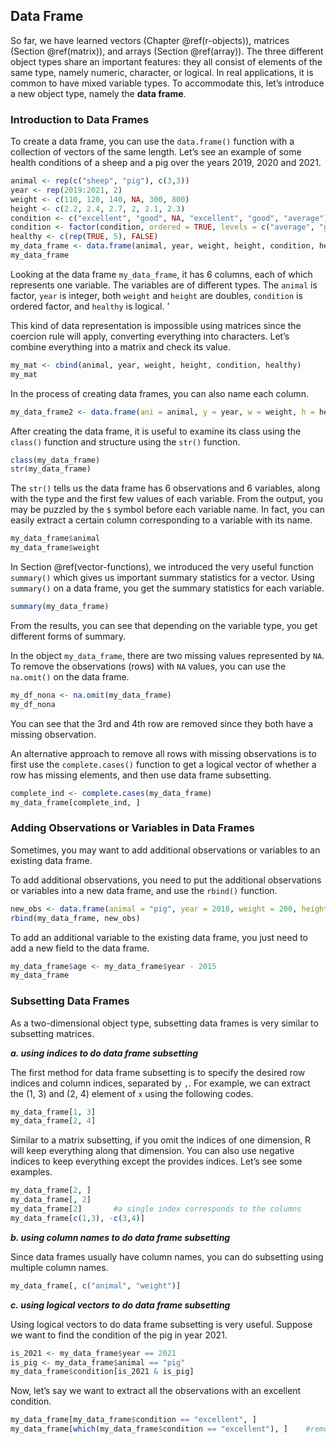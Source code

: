 ## Data Frame {#dataframe}

So far, we have learned vectors (Chapter \@ref(r-objects)), matrices (Section \@ref(matrix)), and arrays (Section \@ref(array)). The three different object types share an important features: they all consist of elements of the same type, namely numeric, character, or logical. In real applications, it is common to have mixed variable types. To accommodate this, let's introduce a new object type, namely the **data frame**. 

### Introduction to Data Frames

To create a data frame, you can use the `data.frame()` function with a collection of vectors of the same length. Let's see an example of some health conditions of a sheep and a pig over the years 2019, 2020 and 2021. 
```r
animal <- rep(c("sheep", "pig"), c(3,3))
year <- rep(2019:2021, 2)
weight <- c(110, 120, 140, NA, 300, 800)
height <- c(2.2, 2.4, 2.7, 2, 2.1, 2.3)
condition <- c("excellent", "good", NA, "excellent", "good", "average")
condition <- factor(condition, ordered = TRUE, levels = c("average", "good", "excellent"))
healthy <- c(rep(TRUE, 5), FALSE)
my_data_frame <- data.frame(animal, year, weight, height, condition, healthy)
my_data_frame
```

Looking at the data frame `my_data_frame`, it has 6 columns, each of which represents one variable. The variables are of different types. The `animal` is factor, `year` is integer, both `weight` and `height` are doubles, `condition` is ordered factor, and `healthy` is logical. '


::: {.infobox .caution data-latex="{caution}"}
This kind of data representation is impossible using matrices since the coercion rule will apply, converting everything into characters. Let's combine everything into a matrix and check its value. 
```r
my_mat <- cbind(animal, year, weight, height, condition, healthy)
my_mat
```
::: 

In the process of creating data frames, you can also name each column.
```r
my_data_frame2 <- data.frame(ani = animal, y = year, w = weight, h = height, con = condition, hea = healthy)
```

After creating the data frame, it is useful to examine its class using the `class()` function and structure using the `str()` function. 

```r
class(my_data_frame)
str(my_data_frame)
```

The `str()` tells us the data frame has 6 observations and 6 variables, along with the type and the first few values of each variable. From the output, you may be puzzled by the `$` symbol before each variable name. In fact, you can easily extract a certain column corresponding to a variable with its name. 

```r
my_data_frame$animal
my_data_frame$weight
```


In Section \@ref(vector-functions), we introduced the very useful function `summary()` which gives us important summary statistics for a vector. Using `summary()` on a data frame, you get the summary statistics for each variable. 

```r
summary(my_data_frame)
```

From the results, you can see that depending on the variable type, you get different forms of summary. 

In the object `my_data_frame`, there are two missing values represented by `NA`. To remove the observations (rows) with `NA` values, you can use the `na.omit()` on the data frame.
```r
my_df_nona <- na.omit(my_data_frame)
my_df_nona
```

You can see that the 3rd and 4th row are removed since they both have a missing observation. 

An alternative approach to remove all rows with missing observations is to first use the `complete.cases()` function to get a logical vector of whether a row has missing elements, and then use data frame subsetting. 
```r
complete_ind <- complete.cases(my_data_frame)
my_data_frame[complete_ind, ]
```


### Adding Observations or Variables in Data Frames

Sometimes, you may want to add additional observations or variables to an existing data frame. 

To add additional observations, you need to put the additional observations or variables into a new data frame, and use the `rbind()` function. 

```r
new_obs <- data.frame(animal = "pig", year = 2018, weight = 200, height = 1.9, condition = "excellent", healthy = TRUE)
rbind(my_data_frame, new_obs)
```

To add an additional variable to the existing data frame, you just need to add a new field to the data frame.


```r
my_data_frame$age <- my_data_frame$year - 2015
my_data_frame
```

### Subsetting Data Frames {#subset_df}

As a two-dimensional object type, subsetting data frames is very similar to subsetting matrices. 

***a. using indices to do data frame subsetting***

The first method for data frame subsetting is to specify the desired row indices and column indices, separated by `,`. For example, we can extract the (1, 3) and (2, 4) element of `x` using the following codes. 
```r
my_data_frame[1, 3]
my_data_frame[2, 4]
```

Similar to a matrix subsetting, if you omit the indices of one dimension, R will keep everything along that dimension. You can also use negative indices to keep everything except the provides indices. Let's see some examples. 
```r
my_data_frame[2, ]
my_data_frame[, 2]
my_data_frame[2]       #a single index corresponds to the columns
my_data_frame[c(1,3), -c(3,4)]
```



***b. using column names to do data frame subsetting***

Since  data frames usually have column names, you can do subsetting using multiple column names. 
```r
my_data_frame[, c("animal", "weight")]
```



***c. using logical vectors to do data frame subsetting***

Using logical vectors to do data frame subsetting is very useful. Suppose we want to find the condition of the pig in year 2021. 
```r
is_2021 <- my_data_frame$year == 2021
is_pig <- my_data_frame$animal == "pig"
my_data_frame$condition[is_2021 & is_pig]
```

Now, let's say we want to extract all the observations with an excellent condition. 
```r
my_data_frame[my_data_frame$condition == "excellent", ]
my_data_frame[which(my_data_frame$condition == "excellent"), ]    #remove the NA row
```



